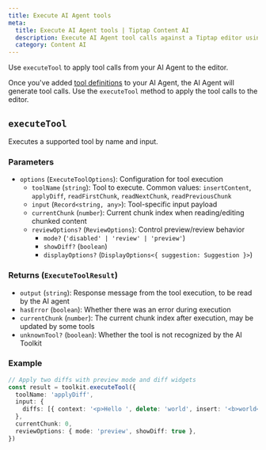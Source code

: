 ```yaml
---
title: Execute AI Agent tools
meta:
  title: Execute AI Agent tools | Tiptap Content AI
  description: Execute AI Agent tool calls against a Tiptap editor using the AI Toolkit.
  category: Content AI
---
```


Use `executeTool` to apply tool calls from your AI Agent to the editor.

Once you've added [tool definitions](/content-ai/ai-toolkit/tools/ai-sdk) to your AI Agent, the AI Agent will generate tool calls. Use the `executeTool` method to apply the tool calls to the editor.

## `executeTool`

Executes a supported tool by name and input.

### Parameters

- `options` (`ExecuteToolOptions`): Configuration for tool execution
  - `toolName` (`string`): Tool to execute. Common values: `insertContent`, `applyDiff`, `readFirstChunk`, `readNextChunk`, `readPreviousChunk`
  - `input` (`Record<string, any>`): Tool-specific input payload
  - `currentChunk` (`number`): Current chunk index when reading/editing chunked content
  - `reviewOptions?` (`ReviewOptions`): Control preview/review behavior
    - `mode?` (`'disabled' | 'review' | 'preview'`)
    - `showDiff?` (`boolean`)
    - `displayOptions?` (`DisplayOptions<{ suggestion: Suggestion }>`)

### Returns (`ExecuteToolResult`)

- `output` (`string`): Response message from the tool execution, to be read by the AI agent
- `hasError` (`boolean`): Whether there was an error during execution
- `currentChunk` (`number`): The current chunk index after execution, may be updated by some tools
- `unknownTool?` (`boolean`): Whether the tool is not recognized by the AI Toolkit

### Example

```ts
// Apply two diffs with preview mode and diff widgets
const result = toolkit.executeTool({
  toolName: 'applyDiff',
  input: {
    diffs: [{ context: '<p>Hello ', delete: 'world', insert: '<b>world</b>' }],
  },
  currentChunk: 0,
  reviewOptions: { mode: 'preview', showDiff: true },
})
```

